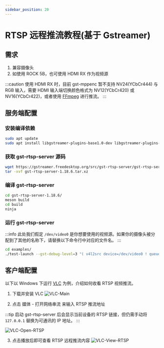 ```yaml
---
sidebar_position: 20
---
```


# RTSP 远程推流教程(基于 Gstreamer)

## 需求

1. 兼容摄像头
2. 如使用 ROCK 5B，也可使用 HDMI RX 作为视频源

:::caution
使用 HDMI RX 时，目前 gst-mppenc 暂不支持 NV24(YCbCr444) 与 RGB 输入，需要 HDMI 输入端切换颜色格式为 NV12(YCbCr420) 或 NV16(YCbCr422)，或者使用 [FFmpeg](./rtsp-ffmpeg) 进行推流。
:::

## 服务端配置

### 安装编译依赖

```bash
sudo apt update
sudo apt install libgstreamer-plugins-base1.0-dev libgstreamer-plugins-bad1.0-dev build-essential meson libcgroup-dev gobject-introspection libgirepository1.0-dev
```

### 获取 gst-rtsp-server 源码

```bash
wget https://gstreamer.freedesktop.org/src/gst-rtsp-server/gst-rtsp-server-1.18.6.tar.xz
tar -xvf gst-rtsp-server-1.18.6.tar.xz
```

### 编译 gst-rtsp-server

```bash
cd gst-rtsp-server-1.18.6/
meson build
cd build
ninja
```

### 运行 gst-rtsp-server

:::info
此处我们假定 `/dev/video0` 是你想要使用的视频源。如果你的摄像头被分配到了其他的名称下，请替换以下命令行中对应的文件名。
:::

```bash
cd examples/
./test-launch --gst-debug-level=3 "( v4l2src device=/dev/video0 ! queue ! mpph265enc bps=51200000 rc-mode=vbr !  rtph265pay name=pay0 pt=97 )"
```

## 客户端配置

以下以 Windows 下运行 [VLC](https://www.videolan.org/vlc/) 为例，介绍如何收看 RTSP 视频推流。

1. 下载并安装 VLC
   ![VLC-Main](/img/general-tutorial/rtsp/VLC-Main.webp)

2. 点击 媒体 - 打开网络串流 来输入 RTSP 推流地址

:::tip
启动 gst-rtsp-server 后会显示当前设备的 RTSP 链接，但仍需手动将 `127.0.0.1` 替换为可通讯的 IP 地址。
:::

![VLC-Open-RTSP](/img/general-tutorial/rtsp/VLC-Open-RTSP.webp)

3. 点击播放后即可查看 RTSP 远程推流内容
   ![VLC-View-RTSP](/img/general-tutorial/rtsp/VLC-View-RTSP.webp)
